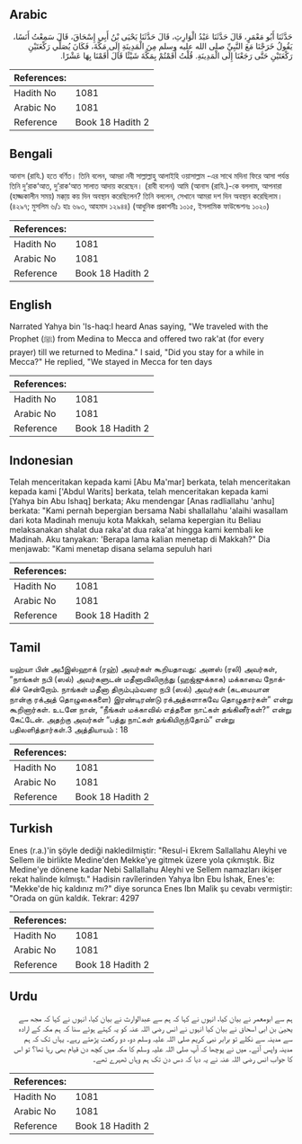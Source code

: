 ## Arabic


<div dir="rtl" lang="ar" style={{fontSize:'larger',backgroundColor:'#f8f9fa',padding:20}}>
حَدَّثَنَا أَبُو مَعْمَرٍ، قَالَ حَدَّثَنَا عَبْدُ الْوَارِثِ، قَالَ حَدَّثَنَا يَحْيَى بْنُ أَبِي إِسْحَاقَ، قَالَ سَمِعْتُ أَنَسًا، يَقُولُ خَرَجْنَا مَعَ النَّبِيِّ صلى الله عليه وسلم مِنَ الْمَدِينَةِ إِلَى مَكَّةَ، فَكَانَ يُصَلِّي رَكْعَتَيْنِ رَكْعَتَيْنِ حَتَّى رَجَعْنَا إِلَى الْمَدِينَةِ‏.‏ قُلْتُ أَقَمْتُمْ بِمَكَّةَ شَيْئًا قَالَ أَقَمْنَا بِهَا عَشْرًا‏.‏
</div>
<div style={{backgroundColor:'#f8f9fa',padding:20, marginBottom: 10}}><table> <thead> <tr> <th>References:</th> <th></th> </tr> </thead> <tbody><tr><td>Hadith No</td><td>1081</td></tr><tr><td>Arabic No</td><td>1081</td></tr><tr><td>Reference</td><td>Book 18 Hadith 2</td></tr></tbody></table></div>

## Bengali


<div dir="ltr" lang="bn" style={{fontSize:'larger',backgroundColor:'#f8f9fa',padding:20}}>
আনাস (রাযি.) হতে বর্ণিত। তিনি বলেন, আমরা নবী সাল্লাল্লাহু আলাইহি ওয়াসাল্লাম -এর সাথে মদিনা ফিরে আসা পর্যন্ত তিনি দু’রাক‘আত, দু’রাক‘আত সালাত আদায় করেছেন। (রাবী বলেন) আমি (আনাস (রাযি.)-কে বললাম, আপনারা (হাজ্জকালীন সময়) মক্কা্য় কয় দিন অবস্থান করেছিলেন? তিনি বললেন, সেখানে আমরা দশ দিন অবস্থান করেছিলাম। (৪২৯৭; মুসলিম ৬/১ হাঃ ৬৯৩, আহমাদ ১২৯৪৪) (আধুনিক প্রকাশনীঃ ১০১৫, ইসলামিক ফাউন্ডেশনঃ ১০২০)
</div>
<div style={{backgroundColor:'#f8f9fa',padding:20, marginBottom: 10}}><table> <thead> <tr> <th>References:</th> <th></th> </tr> </thead> <tbody><tr><td>Hadith No</td><td>1081</td></tr><tr><td>Arabic No</td><td>1081</td></tr><tr><td>Reference</td><td>Book 18 Hadith 2</td></tr></tbody></table></div>

## English


<div dir="ltr" lang="en" style={{fontSize:'larger',backgroundColor:'#f8f9fa',padding:20}}>
Narrated Yahya bin 'Is-haq:I heard Anas saying, "We traveled with the Prophet (ﷺ) from Medina to Mecca and offered two rak'at (for every prayer) till we returned to Medina." I said, "Did you stay for a while in Mecca?" He replied, "We stayed in Mecca for ten days
</div>
<div style={{backgroundColor:'#f8f9fa',padding:20, marginBottom: 10}}><table> <thead> <tr> <th>References:</th> <th></th> </tr> </thead> <tbody><tr><td>Hadith No</td><td>1081</td></tr><tr><td>Arabic No</td><td>1081</td></tr><tr><td>Reference</td><td>Book 18 Hadith 2</td></tr></tbody></table></div>

## Indonesian


<div dir="ltr" lang="id" style={{fontSize:'larger',backgroundColor:'#f8f9fa',padding:20}}>
Telah menceritakan kepada kami [Abu Ma'mar] berkata, telah menceritakan kepada kami ['Abdul Warits] berkata, telah menceritakan kepada kami [Yahya bin Abu Ishaq] berkata; Aku mendengar [Anas radliallahu 'anhu] berkata: "Kami pernah bepergian bersama Nabi shallallahu 'alaihi wasallam dari kota Madinah menuju kota Makkah, selama kepergian itu Beliau melaksanakan shalat dua raka'at dua raka'at hingga kami kembali ke Madinah. Aku tanyakan: 'Berapa lama kalian menetap di Makkah?" Dia menjawab: "Kami menetap disana selama sepuluh hari
</div>
<div style={{backgroundColor:'#f8f9fa',padding:20, marginBottom: 10}}><table> <thead> <tr> <th>References:</th> <th></th> </tr> </thead> <tbody><tr><td>Hadith No</td><td>1081</td></tr><tr><td>Arabic No</td><td>1081</td></tr><tr><td>Reference</td><td>Book 18 Hadith 2</td></tr></tbody></table></div>

## Tamil


<div dir="ltr" lang="ta" style={{fontSize:'larger',backgroundColor:'#f8f9fa',padding:20}}>
யஹ்யா பின் அபீஇஸ்ஹாக் (ரஹ்) அவர்கள் கூறியதாவது: அனஸ் (ரலி) அவர்கள், “நாங்கள் நபி (ஸல்) அவர்களுடன் மதீனாவிலிருந்து (ஹஜ்ஜுக்காக) மக்காவை நோக்கிச் சென்றோம். நாங்கள் மதீனா திரும்பும்வரை நபி (ஸல்) அவர்கள் (கடமையான நான்கு ரக்அத் தொழுகைகளை) இரண்டிரண்டு ரக்அத்களாகவே தொழுதார்கள்” என்று கூறினார்கள். உடனே நான், “நீங்கள் மக்காவில் எத்தனை நாட்கள் தங்கினீர்கள்?” என்று கேட்டேன். அதற்கு அவர்கள் “பத்து நாட்கள் தங்கியிருந்தோம்” என்று பதிலளித்தார்கள்.3 அத்தியாயம் : 18
</div>
<div style={{backgroundColor:'#f8f9fa',padding:20, marginBottom: 10}}><table> <thead> <tr> <th>References:</th> <th></th> </tr> </thead> <tbody><tr><td>Hadith No</td><td>1081</td></tr><tr><td>Arabic No</td><td>1081</td></tr><tr><td>Reference</td><td>Book 18 Hadith 2</td></tr></tbody></table></div>

## Turkish


<div dir="ltr" lang="tr" style={{fontSize:'larger',backgroundColor:'#f8f9fa',padding:20}}>
Enes (r.a.)'in şöyle dediği nakledilmiştir: "Resul-i Ekrem Sallallahu Aleyhi ve Sellem ile birlikte Medine'den Mekke'ye gitmek üzere yola çıkmıştık. Biz Medine'ye dönene kadar Nebi Sallallahu Aleyhi ve Sellem namazları ikişer rekat halinde kılmıştı." Hadisin ravîlerinden Yahya İbn Ebu İshak, Enes'e: "Mekke'de hiç kaldınız mı?" diye sorunca Enes Ibn Malik şu cevabı vermiştir: "Orada on gün kaldık. Tekrar: 4297
</div>
<div style={{backgroundColor:'#f8f9fa',padding:20, marginBottom: 10}}><table> <thead> <tr> <th>References:</th> <th></th> </tr> </thead> <tbody><tr><td>Hadith No</td><td>1081</td></tr><tr><td>Arabic No</td><td>1081</td></tr><tr><td>Reference</td><td>Book 18 Hadith 2</td></tr></tbody></table></div>

## Urdu


<div dir="rtl" lang="ur" style={{fontSize:'larger',backgroundColor:'#f8f9fa',padding:20}}>
ہم سے ابومعمر نے بیان کیا، انہوں نے کہا کہ ہم سے عبدالوارث نے بیان کیا، انہوں نے کہا کہ مجھ سے یحییٰ بن ابی اسحاق نے بیان کیا انہوں نے انس رضی اللہ عنہ کو یہ کہتے ہوئے سنا کہ ہم مکہ کے ارادہ سے مدینہ سے نکلے تو برابر نبی کریم صلی اللہ علیہ وسلم دو، دو رکعت پڑھتے رہے۔ یہاں تک کہ ہم مدینہ واپس آئے۔ میں نے پوچھا کہ آپ صلی اللہ علیہ وسلم کا مکہ میں کچھ دن قیام بھی رہا تھا؟ تو اس کا جواب انس رضی اللہ عنہ نے یہ دیا کہ دس دن تک ہم وہاں ٹھہرے تھے۔
</div>
<div style={{backgroundColor:'#f8f9fa',padding:20, marginBottom: 10}}><table> <thead> <tr> <th>References:</th> <th></th> </tr> </thead> <tbody><tr><td>Hadith No</td><td>1081</td></tr><tr><td>Arabic No</td><td>1081</td></tr><tr><td>Reference</td><td>Book 18 Hadith 2</td></tr></tbody></table></div>